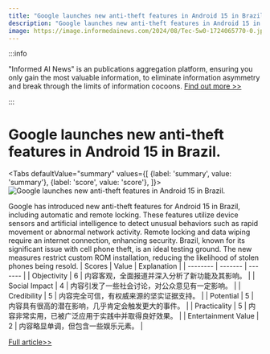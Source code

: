 ```yaml
---
title: "Google launches new anti-theft features in Android 15 in Brazil."
description: "Google launches new anti-theft features in Android 15 in Brazil."
image: https://image.informedainews.com/2024/08/Tec-5w0-1724065770-0.jpg
---
```



:::info

"Informed AI News" is an publications aggregation platform, ensuring you only gain the most valuable information, to eliminate information asymmetry and break through the limits of information cocoons.  [Find out more >>](/)

:::

# Google launches new anti-theft features in Android 15 in Brazil.


<Tabs
	defaultValue="summary"
	values={[
	{label: 'summary', value: 'summary'},
	{label: 'score', value: 'score'},
]}>
<TabItem value="summary">
<img
  src="https://image.informedainews.com/2024/08/Tec-5w0-1724065770-0.jpg"
  alt="Google launches new anti-theft features in Android 15 in Brazil."
/>



Google has introduced new anti-theft features for Android 15 in Brazil, including automatic and remote locking. These features utilize device sensors and artificial intelligence to detect unusual behaviors such as rapid movement or abnormal network activity. Remote locking and data wiping require an internet connection, enhancing security. Brazil, known for its significant issue with cell phone theft, is an ideal testing ground. The new measures restrict custom ROM installation, reducing the likelihood of stolen phones being resold.
</TabItem>
<TabItem value="score">
	| Scores     | Value   | Explanation |
	| -------- | ------- | ------- |
	| Objectivity  | 6    | 内容客观，全面报道并深入分析了新功能及其影响。    |
	| Social Impact | 4     | 内容引发了一些社会讨论，对公众意见有一定影响。    |
	| Credibility    | 5    | 内容完全可信，有权威来源的坚实证据支持。    |
	| Potential    | 5    | 内容具有很高的潜在影响，几乎肯定会触发更大的事件。    |
	| Practicality    | 5    | 内容非常实用，已被广泛应用于实践中并取得良好效果。    |
	| Entertainment Value    | 2    | 内容略显单调，但包含一些娱乐元素。    |
</TabItem>
</Tabs>

[Full article>>](https://www.cnbeta.com.tw/articles/tech/1442710.htm)
